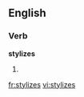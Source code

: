 
==English==

===Verb===
'''stylizes'''

# {{third-person singular of|stylize}}

[[fr:stylizes]]
[[vi:stylizes]]